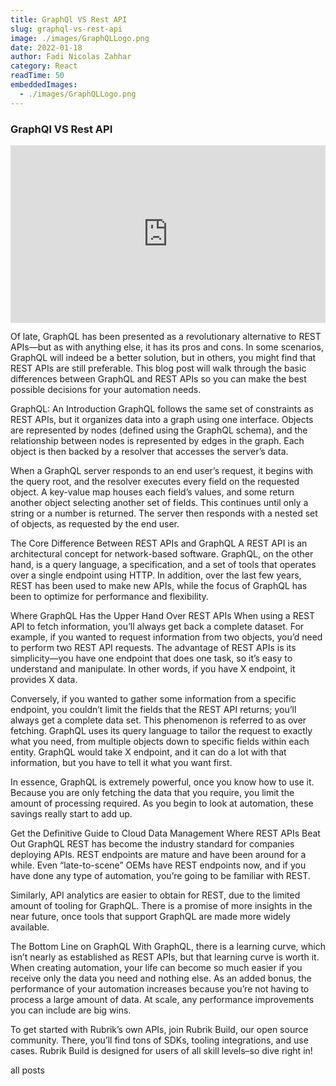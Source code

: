 ```yaml
---
title: GraphQl VS Rest API
slug: graphql-vs-rest-api
image: ./images/GraphQLLogo.png
date: 2022-01-18
author: Fadi Nicolas Zahhar
category: React
readTime: 50
embeddedImages:
  - ./images/GraphQLLogo.png
---
```



<GatsbyImage
  image={getImage(props.embeddedImages[0])}
  alt="random stuff"
  className="first-inline-img"
/>

### GraphQl VS Rest API
<div style="padding:56.25% 0 0 0;position:relative;"><iframe src="https://player.vimeo.com/video/661190307?h=2624f034e9&amp;badge=0&amp;autopause=0&amp;player_id=0&amp;app_id=58479" frameborder="0" allow="autoplay; fullscreen; picture-in-picture" allowfullscreen style="position:absolute;top:0;left:0;width:100%;height:100%;" title="video1229701310"></iframe></div><script src="https://player.vimeo.com/api/player.js"></script>


Of late, GraphQL has been presented as a revolutionary alternative to REST APIs—but as with anything else, it has its pros and cons. In some scenarios, GraphQL will indeed be a better solution, but in others, you might find that REST APIs are still preferable. This blog post will walk through the basic differences between GraphQL and REST APIs so you can make the best possible decisions for your automation needs.

GraphQL: An Introduction
GraphQL follows the same set of constraints as REST APIs, but it organizes data into a graph using one interface. Objects are represented by nodes (defined using the GraphQL schema), and the relationship between nodes is represented by edges in the graph. Each object is then backed by a resolver that accesses the server’s data.

When a GraphQL server responds to an end user’s request, it begins with the query root, and the resolver executes every field on the requested object. A key-value map houses each field’s values, and some return another object selecting another set of fields. This continues until only a string or a number is returned. The server then responds with a nested set of objects, as requested by the end user.

The Core Difference Between REST APIs and GraphQL
A REST API is an architectural concept for network-based software. GraphQL, on the other hand, is a query language, a specification, and a set of tools that operates over a single endpoint using HTTP. In addition, over the last few years, REST has been used to make new APIs, while the focus of GraphQL has been to optimize for performance and flexibility.

Where GraphQL Has the Upper Hand Over REST APIs
When using a REST API to fetch information, you’ll always get back a complete dataset. For example, if you wanted to request information from two objects, you’d need to perform two REST API requests. The advantage of REST APIs is its simplicity—you have one endpoint that does one task, so it’s easy to understand and manipulate. In other words, if you have X endpoint, it provides X data.

Conversely, if you wanted to gather some information from a specific endpoint, you couldn’t limit the fields that the REST API returns; you’ll always get a complete data set. This phenomenon is referred to as over fetching. GraphQL uses its query language to tailor the request to exactly what you need, from multiple objects down to specific fields within each entity. GraphQL would take X endpoint, and it can do a lot with that information, but you have to tell it what you want first.

In essence, GraphQL is extremely powerful, once you know how to use it. Because you are only fetching the data that you require, you limit the amount of processing required. As you begin to look at automation, these savings really start to add up.

Get the Definitive Guide to Cloud Data Management
Where REST APIs Beat Out GraphQL
REST has become the industry standard for companies deploying APIs. REST endpoints are mature and have been around for a while. Even “late-to-scene” OEMs have REST endpoints now, and if you have done any type of automation, you’re going to be familiar with REST.

Similarly, API analytics are easier to obtain for REST, due to the limited amount of tooling for GraphQL. There is a promise of more insights in the near future, once tools that support GraphQL are made more widely available.

The Bottom Line on GraphQL
With GraphQL, there is a learning curve, which isn’t nearly as established as REST APIs, but that learning curve is worth it. When creating automation, your life can become so much easier if you receive only the data you need and nothing else. As an added bonus, the performance of your automation increases because you’re not having to process a large amount of data. At scale, any performance improvements you can include are big wins.

To get started with Rubrik’s own APIs, join Rubrik Build, our open source community. There, you’ll find tons of SDKs, tooling integrations, and use cases. Rubrik Build is designed for users of all skill levels–so dive right in!



<Link to="/posts" className="btn center-btn">
  all posts
</Link>

